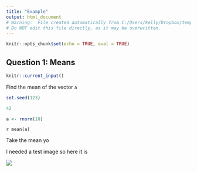 ```yaml
---
title: "Example"
output: html_document
# Warning:  File created automatically from C:/Users/kelly/Dropbox/templar/dev/test.Rmd
# Do NOT edit this file directly, as it may be overwritten.
---
```


```r
knitr::opts_chunk$set(echo = TRUE, eval = TRUE)
```

## Question 1: Means

```r
knitr::current_input()
```

Find the mean of the vector `a`

```r
set.seed(123)
```


```r
42
```

```r
a <- rnorm(10)
```


`r mean(a)`


Take the mean yo





I needed a test image so here it is

![](C:/Users/kelly/Dropbox/templar/dev/karl_moustache.jpg)
